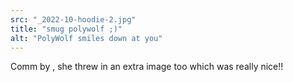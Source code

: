 ```yaml
---
src: "_2022-10-hoodie-2.jpg"
title: "smug polywolf ;)"
alt: "PolyWolf smiles down at you"
---
```


Comm by <TwitterLink username="AneBunBun" />, she threw in an extra image too which was really nice!!
